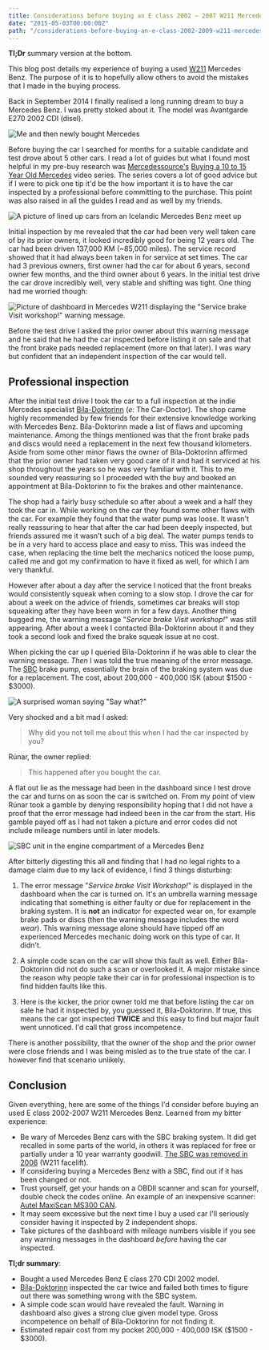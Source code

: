 ```yaml
---
title: Considerations before buying an E class 2002 – 2007 W211 Mercedes Benz
date: "2015-05-03T00:00:00Z"
path: "/considerations-before-buying-an-e-class-2002-2009-w211-mercedes-benz/"
---
```


**Tl;Dr** summary version at the bottom.

This blog post details my experience of buying a used [W211][0] Mercedes Benz. The purpose of it is
to hopefully allow others to avoid the mistakes that I made in the buying process.

Back in September 2014 I finally realised a long running dream to buy a Mercedes Benz. I was pretty
stoked about it. The model was Avantgarde E270 2002 CDI (disel).

<!--
    Todo: There is some funky stuff done with the colour. It's more grey than it should be.
    For example if a PNG of this same jpg image is used it gets grey. The JPG is unaffected.
-->
![Me and then newly bought Mercedes](./jonrh-benz.jpg)

Before buying the car I searched for months for a suitable candidate and test drove about 5 other
cars. I read a lot of guides but what I found most helpful in my pre-buy research was
[Mercedessource's][1] [Buying a 10 to 15 Year Old Mercedes][2] video series. The series covers a
lot of good advice but if I were to pick one tip it'd be the how important it is to have the car
inspected by a professional before committing to the purchase. This point was also raised in all
the guides I read and as well by my friends.

![A picture of lined up cars from an Icelandic Mercedes Benz meet up](./benz-meetup-2014.jpg)

Initial inspection by me revealed that the car had been very well taken care of by its prior
owners, it looked incredibly good for being 12 years old. The car had been driven 137,000 KM
(~85,000 miles). The service record showed that it had always been taken in for service at set
times. The car had 3 previous owners, first owner had the car for about 6 years, second owner few
months, and the third owner about 6 years. In the initial test drive the car drove incredibly well,
very stable and shifting was tight. One thing had me worried though:

![Picture of dashboard in Mercedes W211 displaying the "Service brake Visit workshop!" warning
message.](./service-brake-visit-workshop.jpg)

Before the test drive I asked the prior owner about this warning message and he said that he had
the car inspected before listing it on sale and that the front brake pads needed replacement (more
on that later). I was wary but confident that an independent inspection of the car would tell.


## Professional inspection
After the initial test drive I took the car to a full inspection at the indie Mercedes specialist
[Bíla-Doktorinn][3] (*e*: The Car-Doctor). The shop came highly recommended by few friends for
their extensive knowledge working with Mercedes Benz. Bíla-Doktorinn made a list of flaws and
upcoming maintenance. Among the things mentioned was that the front brake pads and discs would need
a replacement in the next few thousand kilometers. Aside from some other minor flaws the owner of
Bíla-Doktorinn affirmed that the prior owner had taken very good care of it and had it serviced at
his shop throughout the years so he was very familiar with it. This to me sounded very reassuring
so I proceeded with the buy and booked an appointment at Bíla-Doktorinn to fix the brakes and other
maintenance.

The shop had a fairly busy schedule so after about a week and a half they took the car in. While
working on the car they found some other flaws with the car. For example they found that the water
pump was loose. It wasn't really reassuring to hear that after the car had been deeply inspected,
but friends assured me it wasn't such of a big deal. The water pumps tends to be in a very hard to
access place and easy to miss. This was indeed the case, when replacing the time belt the mechanics
noticed the loose pump, called me and got my confirmation to have it fixed as well, for which I am
very thankful.

However after about a day after the service I noticed that the front breaks would consistently
squeak when coming to a slow stop. I drove the car for about a week on the advice of friends,
sometimes car breaks will stop squeaking after they have been worn in for a few days. Another thing
bugged me, the warning message "*Service brake Visit workshop!*" was still appearing. After
about a week I contacted Bíla-Doktorinn about it and they took a second look and fixed the brake
squeak issue at no cost.

When picking the car up I queried Bíla-Doktorinn if he was able to clear the warning message.
*Then* I was told the true meaning of the error message. The [SBC][4] brake pump, essentially the
brain of the braking system was due for a replacement. The cost, about 200,000 - 400,000 ISK (about
$1500 - $3000).

![A surprised woman saying "Say what?"](./say-what.gif)

Very shocked and a bit mad I asked:

> Why did you not tell me about this when I had the car inspected by you?

Rúnar, the owner replied:

> This happened after you bought the car.

A flat out lie as the message had been in the dashboard since I test drove the car and turns on as
soon the car is switched on. From my point of view Rúnar took a gamble by denying responsibility
hoping that I did not have a proof that the error message had indeed been in the car from the
start. His gamble payed off as I had not taken a picture and error codes did not include mileage
numbers until in later models.

![SBC unit in the engine compartment of a Mercedes Benz](./sbc-mercedes-benz.jpg)

After bitterly digesting this all and finding that I had no legal rights to a damage claim due to
my lack of evidence, I find 3 things disturbing:


1. The error message "*Service brake Visit Workshop!*" is displayed in the dashboard when the car
is turned on. It's an umbrella warning message indicating that something is either faulty or due
for replacement in the braking system. It is **not** an indicator for expected wear on, for
example brake pads or discs (then the warning message includes the word *wear*). This warning
message alone should have tipped off an experienced Mercedes mechanic doing work on this type of
car. It didn't.

2. A simple code scan on the car will show this fault as well. Either Bíla-Doktorinn did not do
such a scan or overlooked it. A major mistake since the reason why people take their car in for
professional inspection is to find hidden faults like this.

3. Here is the kicker, the prior owner told me that before listing the car on sale he had it
inspected by, you guessed it, Bíla-Doktorinn. If true, this means the car got inspected
**TWICE** and this easy to find but major fault went unnoticed. I'd call that gross incompetence.


There is another possibility, that the owner of the shop and the prior owner were close friends
and I was being misled as to the true state of the car. I however find that scenario unlikely.


## Conclusion
Given everything, here are some of the things I'd consider before buying an used E class 2002-2007
W211 Mercedes Benz. Learned from my bitter experience:

+ Be wary of Mercedes Benz cars with the SBC braking system. It did get recalled in some parts of
the world, in others it was replaced for free or partially under a 10 year warranty goodwill.
[The SBC was removed in 2006][5] (W211 facelift).
+ If considering buying a Mercedes Benz with a SBC, find out if it has been changed or not.
+ Trust yourself, get your hands on a OBDII scanner and scan for yourself, double check the codes
online. An example of an inexpensive scanner: [Autel MaxiScan MS300 CAN][6].
+ It may seem excessive but the next time I buy a used car I'll seriously consider having it
inspected by 2 independent shops.
+ Take pictures of the dashboard with mileage numbers visible if you see any warning messages in
the dashboard *before* having the car inspected.

**Tl;dr summary**:

+ Bought a used Mercedes Benz E class 270 CDI 2002 model.
+ [Bíla-Doktorinn][3] inspected the car twice and failed both times to figure out there was
something wrong with the SBC system.
+ A simple code scan would have revealed the fault. Warning in dashboard also gives a strong clue
given model type. Gross incompetence on behalf of Bíla-Doktorinn for not finding it.
+ Estimated repair cost from my pocket 200,000 - 400,000 ISK ($1500 - $3000).


[0]: http://en.wikipedia.org/wiki/Mercedes-Benz_E-Class_%28W211%29
[1]: https://www.youtube.com/user/Mercedessource
[2]: https://www.youtube.com/playlist?list=PLtRKk64pu2wor0z1jFnOhv6LIBlIh1Kxa
[3]: http://www.doktorinn.is/
[4]: http://en.wikipedia.org/wiki/Sensotronic_Brake_Control
[5]: http://autoweek.com/article/car-news/mercedes-cancels-wire-brake-system-decision-blow-technologys-future
[6]: http://www.amazon.com/gp/product/B001LHVOVK/
